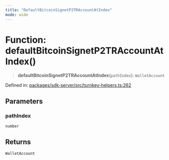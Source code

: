 ```yaml
---
title: "DefaultBitcoinSignetP2TRAccountAtIndex"
mode: wide
---
```

  
# Function: defaultBitcoinSignetP2TRAccountAtIndex()

> **defaultBitcoinSignetP2TRAccountAtIndex**(`pathIndex`): `WalletAccount`

Defined in: [packages/sdk-server/src/turnkey-helpers.ts:262](https://github.com/tkhq/sdk/blob/d88b5e1f9a6cca8e54e61f8a127aa90fcebeaa2e/packages/sdk-server/src/turnkey-helpers.ts#L262)

## Parameters

### pathIndex

`number`

## Returns

`WalletAccount`
